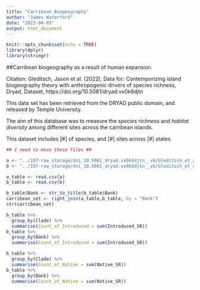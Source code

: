 ```yaml
---
title: "Carribean_Biogeography"
author: "James Waterford"
date: "2023-04-05"
output: html_document
---
```


```r
knitr::opts_chunk$set(echo = TRUE)
library(dplyr)
library(stringr)

```

##Carribean biogeography as a result of human expansion.


Citation: Gleditsch, Jason et al. (2022), Data for: Contemporizing island biogeography theory with anthropogenic drivers of species richness, Dryad, Dataset, https://doi.org/10.5061/dryad.vx0k6djtn

This data set has been retrieved from the DRYAD public domain, and released by Temple University.

The aim of this database was to measure the *species richness* and *habitat diversity* among different sites across the carribean islands. 

This dataset includes [#] of species, and [#] sites across [#] states.

```r

## I need to move these files ##

a <- "../197-raw_storage/doi_10.5061_dryad.vx0k6djtn__v6/Gleditsch_et_al_Caribbean_Bank_Data.csv"
b <- "../197-raw_storage/doi_10.5061_dryad.vx0k6djtn__v6/Gleditsch_et_al_Caribbean_Herp_SR.csv"
```

```r
a_table <- read.csv(a)
b_table <- read.csv(b)

b_table$Bank <- str_to_title(b_table$Bank)
carribean_set <- right_join(a_table,b_table, by = "Bank")
str(carribean_set)
```

```r
b_table %>% 
  group_by(Clade) %>% 
  summarise(Count_of_Introduced = sum(Introduced_SR))
b_table %>% 
  group_by(Bank) %>% 
  summarise(Count_of_Introduced = sum(Introduced_SR))
```
```r
b_table %>% 
  group_by(Clade) %>% 
  summarise(Count_of_Native = sum(Native_SR))
b_table %>% 
  group_by(Bank) %>% 
  summarise(Count_of_Native = sum(Native_SR))
```


